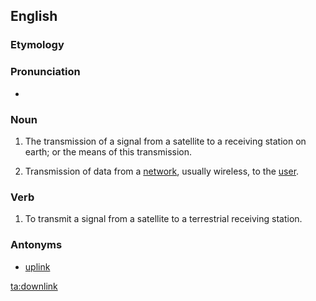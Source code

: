 ==English==
{{wikipedia}}

===Etymology===

{{prefix|down|link}}

===Pronunciation===

* {{IPA|ˈdaʊnlɪŋk}}

===Noun===
{{en-noun}}

# {{telecommunications}} The transmission of a signal from a satellite to a receiving station on earth; or the means of this transmission.
# {{telecommunications}} Transmission of data from a [[network]], usually wireless, to the [[user]].

===Verb===
{{en-verb}}

# To transmit a signal from a satellite to a terrestrial receiving station.

===Antonyms===
* [[uplink]]

[[ta:downlink]]